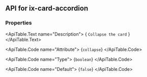 
## API for ix-card-accordion

### Properties

<ApiTable id="property-collapse">
  <ApiTable.PropertyHeader name="collapse" singleFramework="">
  </ApiTable.PropertyHeader>

  <ApiTable.Text name="Description">
    { `Collapse the card` }
  </ApiTable.Text>

  <ApiTable.Code name="Attribute">
    {`collapse`}
  </ApiTable.Code>

  <ApiTable.Code name="Type">
   {`boolean`}
  </ApiTable.Code>

  <ApiTable.Code name="Default">
    {`false`}
  </ApiTable.Code>

</ApiTable>




